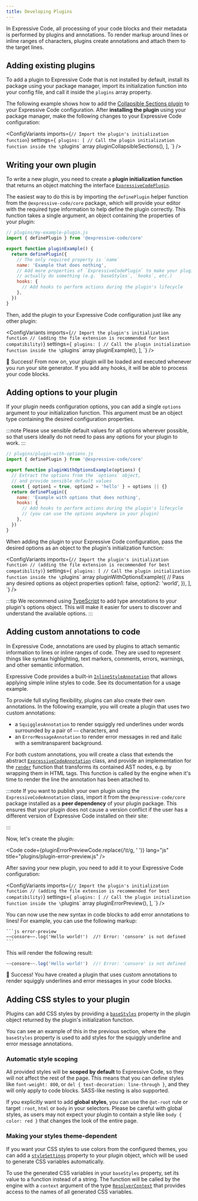 ```yaml
---
title: Developing Plugins
---
```



In Expressive Code, all processing of your code blocks and their metadata is performed by plugins and annotations. To render markup around lines or inline ranges of characters, plugins create annotations and attach them to the target lines.

## Adding existing plugins

To add a plugin to Expressive Code that is not installed by default, install its package using your package manager, import its initialization function into your config file, and call it inside the `plugins` array property.

The following example shows how to add the [Collapsible Sections plugin](/plugins/collapsible-sections/) to your Expressive Code configuration. After **installing the plugin** using your package manager, make the following changes to your Expressive Code configuration:

<ConfigVariants
  imports={`
    // Import the plugin's initialization function
  `}
  settings={`
    plugins: [
      // Call the plugin initialization function inside the \`plugins\` array
      pluginCollapsibleSections(),
    ],
  `}
/>

## Writing your own plugin

To write a new plugin, you need to create a **plugin initialization function** that returns an object matching the interface [`ExpressiveCodePlugin`](/reference/plugin-api/#expressivecodeplugin).

The easiest way to do this is by importing the `definePlugin` helper function from the `@expressive-code/core` package, which will provide your editor with the required type information to help define the plugin correctly. This function takes a single argument, an object containing the properties of your plugin:

```js
// plugins/my-example-plugin.js
import { definePlugin } from '@expressive-code/core'

export function pluginExample() {
  return definePlugin({
    // The only required property is `name`
    name: 'Example that does nothing',
    // Add more properties of `ExpressiveCodePlugin` to make your plugin
    // actually do something (e.g. `baseStyles`, `hooks`, etc.)
    hooks: {
      // Add hooks to perform actions during the plugin's lifecycle
    },
  })
}
```

Then, add the plugin to your Expressive Code configuration just like any other plugin:

<ConfigVariants
  imports={`
    // Import the plugin's initialization function
    // (adding the file extension is recommended for best compatibility)
  `}
  settings={`
    plugins: [
      // Call the plugin initialization function inside the \`plugins\` array
      pluginExample(),
    ],
  `}
/>

🎉 Success! From now on, your plugin will be loaded and executed whenever you run your site generator. If you add any hooks, it will be able to process your code blocks.

## Adding options to your plugin

If your plugin needs configuration options, you can add a single `options` argument to your initialization function. This argument must be an object type containing the desired configuration properties.

:::note
Please use sensible default values for all options wherever possible, so that users ideally do not need to pass any options for your plugin to work.
:::

```js ins=/[(](options)[)]/ ins={5}
// plugins/plugin-with-options.js
import { definePlugin } from '@expressive-code/core'

export function pluginWithOptionsExample(options) {
  // Extract the options from the `options` object,
  // and provide sensible default values
  const { option1 = true, option2 = 'hello' } = options || {}
  return definePlugin({
    name: 'Example with options that does nothing',
    hooks: {
      // Add hooks to perform actions during the plugin's lifecycle
      // (you can use the options anywhere in your plugin)
    },
  })
}
```

When adding the plugin to your Expressive Code configuration, pass the desired options as an object to the plugin's initialization function:

<ConfigVariants
  imports={`
    // Import the plugin's initialization function
    // (adding the file extension is recommended for best compatibility)
  `}
  settings={`
    plugins: [
      // Call the plugin initialization function inside the \`plugins\` array
      pluginWithOptionsExample({
        // Pass any desired options as object properties
        option1: false,
        option2: 'world',
      }),
    ],
  `}
/>

:::tip
We recommend using [TypeScript](https://www.typescriptlang.org/) to add type annotations to your plugin's options object. This will make it easier for users to discover and understand the available options.
:::

## Adding custom annotations to code

In Expressive Code, annotations are used by plugins to attach semantic information to lines or inline ranges of code. They are used to represent things like syntax highlighting, text markers, comments, errors, warnings, and other semantic information.

Expressive Code provides a built-in [`InlineStyleAnnotation`](/reference/core-api/#inlinestyleannotation) that allows applying simple inline styles to code. See its documentation for a usage example.

To provide full styling flexibility, plugins can also create their own annotations. In the following example, you will create a plugin that uses two custom annotations:
- a `SquigglesAnnotation` to render squiggly red underlines under words surrounded by a pair of `~~` characters, and
- an `ErrorMessageAnnotation` to render error messages in red and italic with a semitransparent background.

For both custom annotations, you will create a class that extends the abstract [`ExpressiveCodeAnnotation`](/reference/core-api/#expressivecodeannotation) class, and provide an implementation for the [`render`](/reference/core-api/#abstract-render) function that transforms its contained AST nodes, e.g. by wrapping them in HTML tags. This function is called by the engine when it's time to render the line the annotation has been attached to.

:::note
If you want to publish your own plugin using the `ExpressiveCodeAnnotation` class, import it from the `@expressive-code/core` package installed as a **peer dependency** of your plugin package. This ensures that your plugin does not cause a version conflict if the user has a different version of Expressive Code installed on their site:

<PackageManagers pkg="@expressive-code/core" peer />
:::

Now, let's create the plugin:


<Code code={pluginErrorPreviewCode.replace(/\t/g, '  ')} lang="js" title="plugins/plugin-error-preview.js" />

After saving your new plugin, you need to add it to your Expressive Code configuration:

<ConfigVariants
  imports={`
    // Import the plugin's initialization function
    // (adding the file extension is recommended for best compatibility)
  `}
  settings={`
    plugins: [
      // Call the plugin initialization function inside the \`plugins\` array
      pluginErrorPreview(),
    ],
  `}
/>

You can now use the new syntax in code blocks to add error annotations to lines! For example, you can use the following markup:

````
```js error-preview
~~consore~~.log('Hello world!')  //! Error: 'consore' is not defined
```
````

This will render the following result:

```js error-preview
~~consore~~.log('Hello world!')  //! Error: 'consore' is not defined
```

🎉 Success! You have created a plugin that uses custom annotations to render squiggly underlines and error messages in your code blocks.

## Adding CSS styles to your plugin

Plugins can add CSS styles by providing a [`baseStyles`](/reference/plugin-api/#basestyles) property in the plugin object returned by the plugin's initialization function.

You can see an example of this in the previous section, where the `baseStyles` property is used to add styles for the squiggly underline and error message annotations.

### Automatic style scoping

All provided styles will be **scoped by default** to Expressive Code, so they will not affect the rest of the page. This means that you can define styles like `font-weight: 800`, or `del { text-decoration: line-through }`, and they will only apply to code blocks. SASS-like nesting is also supported.

If you explicitly want to add **global styles**, you can use the `@at-root` rule or target `:root`, `html` or `body` in your selectors. Please be careful with global styles, as users may not expect your plugin to contain a style like `body { color: red }` that changes the look of the entire page.

### Making your styles theme-dependent

If you want your CSS styles to use colors from the configured themes, you can add a [`styleSettings`](/reference/plugin-api/#stylesettings) property to your plugin object, which will be used to generate CSS variables automatically.

To use the generated CSS variables in your `baseStyles` property, set its value to a function instead of a string. The function will be called by the engine with a `context` argument of the type [`ResolverContext`](/reference/plugin-api/#resolvercontext) that provides access to the names of all generated CSS variables.
